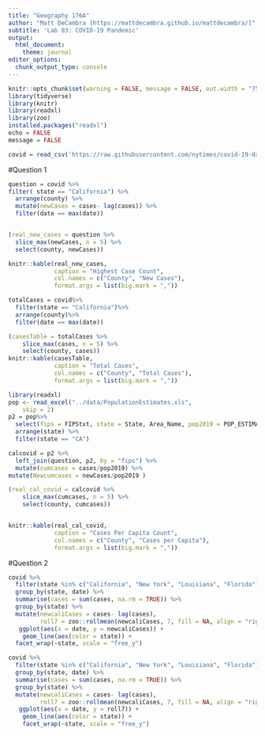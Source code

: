 ```yaml
---
title: "Geography 176A"
author: "Matt DeCambra [https://mattdecambra.github.io/mattdecambra/]"
subtitle: 'Lab 03: COVID-19 Pandemic'
output:
  html_document:
    theme: journal
editor_options: 
  chunk_output_type: console
---
```

```r
knitr::opts_chunk$set(warning = FALSE, message = FALSE, out.width = "75%", fig.align = 'center')
library(tidyverse)
library(knitr)
library(readxl)
library(zoo)
installed.packages("readxl")
echo = FALSE
message = FALSE

covid = read_csv('https://raw.githubusercontent.com/nytimes/covid-19-data/master/us-counties.csv')
```


#Question 1
```r


question = covid %>%
filter( state == "California") %>% 
  arrange(county) %>%
  mutate(newCases = cases- lag(cases)) %>%
  filter(date == max(date))


(real_new_cases = question %>%
  slice_max(newCases, n = 5) %>%
  select(county, newCases))

knitr::kable(real_new_cases, 
             caption = "Highest Case Count",
             col.names = c("County", "New Cases"),
             format.args = list(big.mark = ",")) 

totalCases = covid%>%
  filter(state == "California")%>%
  arrange(county)%>%
  filter(date == max(date))

(casesTable = totalCases %>%
    slice_max(cases, n = 5) %>%
    select(county, cases))
knitr::kable(casesTable,
             caption = "Total Cases",
             col.names = c("County", "Total Cases"),
             format.args = list(big.mark = ","))

library(readxl)
pop <- read_excel("../data/PopulationEstimates.xls", 
    skip = 2)
p2 = pop%>%
  select(fips = FIPStxt, state = State, Area_Name, pop2019 = POP_ESTIMATE_2019) %>%
  arrange(state) %>%
  filter(state == "CA")

calcovid = p2 %>%
  left_join(question, p2, by = "fips") %>%
  mutate(cumcases = cases/pop2019) %>%
mutate(Newcumcases = newCases/pop2019 )

(real_cal_covid = calcovid %>%
    slice_max(cumcases, n = 5) %>%
    select(county, cumcases))


knitr::kable(real_cal_covid, 
             caption = "Cases Per Capita Count",
             col.names = c("County", "Cases per Capita"),
             format.args = list(big.mark = ",")) 
```

#Question 2
```r
covid %>%
  filter(state %in% c("California", "New York", "Louisiana", "Florida")) %>%
  group_by(state, date) %>%
  summarise(cases = sum(cases, na.rm = TRUE)) %>% 
  group_by(state) %>% 
  mutate(newcaliCases = cases- lag(cases),
         roll7 = zoo::rollmean(newcaliCases, 7, fill = NA, align = "right")) %>%
   ggplot(aes(x = date, y = newcaliCases)) +
    geom_line(aes(color = state)) +
  facet_wrap(~state, scale = "free_y")

covid %>%
  filter(state %in% c("California", "New York", "Louisiana", "Florida")) %>%
  group_by(state, date) %>%
  summarise(cases = sum(cases, na.rm = TRUE)) %>% 
  group_by(state) %>% 
  mutate(newcaliCases = cases- lag(cases),
         roll7 = zoo::rollmean(newcaliCases, 7, fill = NA, align = "right")) %>%
   ggplot(aes(x = date, y = roll7)) +
    geom_line(aes(color = state)) +
    facet_wrap(~state, scale = "free_y")

```
